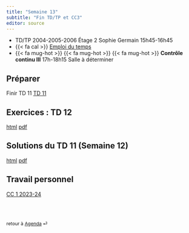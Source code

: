 ```yaml
---
title: "Semaine 13"
subtitle: "Fin TD/TP et CC3"
editor: source
---
```


::: callout-important

-   TD/TP 2004-2005-2006 Étage 2 Sophie Germain 15h45-16h45
-   {{< fa cal >}} [Emploi du temps](https://edt.math.univ-paris-diderot.fr/#/parcours/miashs/l3)
-   {{< fa mug-hot >}} {{< fa mug-hot >}} {{< fa mug-hot >}} **Contrôle continu III** 17h-18h15 Salle à déterminer


:::

## Préparer

Finir  TD 11 [TD 11](/workshops/td11.html) 


## Exercices : TD 12

[html](/workshops/td12.html)  [pdf](/workshops/td12.pdf)

## Solutions du  TD 11  (Semaine 12)

[html](/solutions/td11.html)  [pdf](/solutions/td11.pdf)


## Travail personnel

[CC 1 2023-24](/exams/cc1-2023-10-27.html)

<br><br>

::: {style="font-size: 0.875em;"}
retour à [Agenda](/ "Agenda du cours") ⏎
:::
